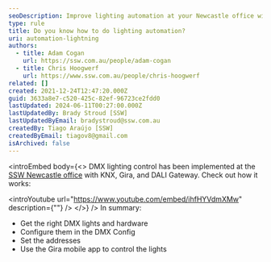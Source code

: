 ```yaml
---
seoDescription: Improve lighting automation at your Newcastle office with DMX control, KNX integration and Gira mobile app.
type: rule
title: Do you know how to do lighting automation?
uri: automation-lightning
authors:
  - title: Adam Cogan
    url: https://ssw.com.au/people/adam-cogan
  - title: Chris Hoogwerf
    url: https://www.ssw.com.au/people/chris-hoogwerf
related: []
created: 2021-12-24T12:47:20.000Z
guid: 3633a8e7-c520-425c-82ef-96723ce2fdd0
lastUpdated: 2024-06-11T00:27:00.000Z
lastUpdatedBy: Brady Stroud [SSW]
lastUpdatedByEmail: bradystroud@ssw.com.au
createdBy: Tiago Araújo [SSW]
createdByEmail: tiagov8@gmail.com
isArchived: false
---
```


<introEmbed
  body={<>
DMX lighting control has been implemented at the [SSW Newcastle office](https://www.ssw.com.au/ssw/Company/Offices/Newcastle/) with KNX, Gira, and DALI Gateway. Check out how it works:

<introYoutube url="https://www.youtube.com/embed/ihfHYVdmXMw" description={""} />
  </>}
/>
In summary:

* Get the right DMX lights and hardware
* Configure them in the DMX Config
* Set the addresses
* Use the Gira mobile app to control the lights
